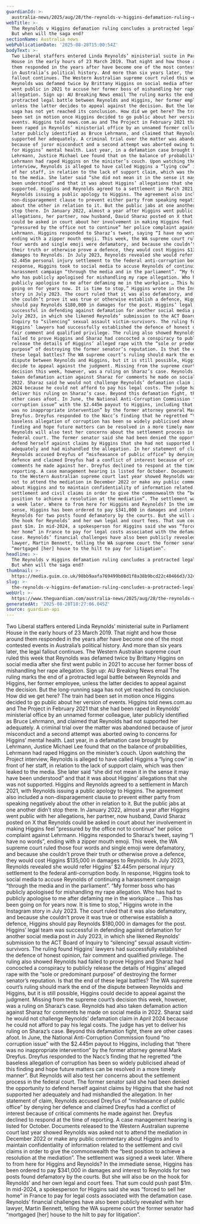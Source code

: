 ```yaml
---
guardianId: >-
  australia-news/2025/aug/28/the-reynolds-v-higgins-defamation-ruling-concludes-a-protracted-legal-battle-but-when-will-the-saga-end-ntwnfb
webTitle: >-
  The Reynolds v Higgins defamation ruling concludes a protracted legal battle.
  But when will the saga end?
sectionName: Australia news
webPublicationDate: '2025-08-28T15:00:54Z'
bodyText: >-
  Two Liberal staffers entered Linda Reynolds’ ministerial suite in Parliament
  House in the early hours of 23 March 2019. That night and how those around
  them responded in the years after have become one of the most contested events
  in Australia’s political history. And more than six years later, the legal
  fallout continues. The Western Australian supreme court ruled this week that
  Reynolds was defamed twice by Brittany Higgins on social media after she first
  went public in 2021 to accuse her former boss of mishandling her rape
  allegation. Sign up: AU Breaking News email The ruling marks the end of a
  protracted legal battle between Reynolds and Higgins, her former employee,
  unless the latter decides to appeal against the decision. But the long-running
  saga has not yet reached its conclusion. How did we get here? The train had
  been set in motion once Higgins decided to go public about her version of
  events. Higgins told news.com.au and The Project in February 2021 that she had
  been raped in Reynolds’ ministerial office by an unnamed former colleague,
  later publicly identified as Bruce Lehrmann, and claimed that Reynolds had not
  supported her adequately. A criminal trial over the matter was abandoned
  because of juror misconduct and a second attempt was aborted owing to concerns
  for Higgins’ mental health. Last year, in a defamation case brought by
  Lehrmann, Justice Michael Lee found that on the balance of probabilities,
  Lehrmann had raped Higgins on the minister’s couch. Upon watching the Project
  interview, Reynolds is alleged to have called Higgins a “lying cow” in front
  of her staff, in relation to the lack of support claim, which was then leaked
  to the media. She later said “she did not mean it in the sense it may have
  been understood” and that it was about Higgins’ allegations that she was not
  supported. Higgins and Reynolds agreed to a settlement in March 2021, with
  Reynolds issuing a public apology to Higgins. The agreement also included a
  non-disparagement clause to prevent either party from speaking negatively
  about the other in relation to it. But the public jabs at one another didn’t
  stop there. In January 2022, almost a year after Higgins went public with her
  allegations, her partner, now husband, David Sharaz posted on X that Reynolds
  could be asked in court about her involvement in making Higgins feel
  “pressured by the office not to continue” her police complaint against
  Lehrmann. Higgins responded to Sharaz’s tweet, saying “I have no words”,
  ending with a zipper mouth emoji. This week, the WA supreme court ruled those
  four words and single emoji were defamatory, and because she couldn’t prove
  their truth or otherwise prove a defence, they would cost Higgins $135,000 in
  damages to Reynolds. In July 2023, Reynolds revealed she would refer Higgins’
  $2.445m personal injury settlement to the federal anti-corruption body. In
  response, Higgins took to social media to accuse Reynolds of continuing a
  harassment campaign “through the media and in the parliament”. “My former boss
  who has publicly apologised for mishandling my rape allegation. Who has had to
  publicly apologise to me after defaming me in the workplace … This has been
  going on for years now. It is time to stop,” Higgins wrote in the Instagram
  story in July 2023. The court ruled that it was also defamatory, and because
  she couldn’t prove it was true or otherwise establish a defence, Higgins
  should pay Reynolds $180,000 in damages for the post. Higgins’ legal team was
  successful in defending against defamation for another social media post in
  July 2023, in which she likened Reynolds’ submission to the ACT Board of
  Inquiry to “silencing” sexual assault victim-survivors. The ruling found
  Higgins’ lawyers had successfully established the defence of honest opinion,
  fair comment and qualified privilege. The ruling also showed Reynolds had
  failed to prove Higgins and Sharaz had concocted a conspiracy to publicly
  release the details of Higgins’ alleged rape with the “sole or predominant
  purpose” of destroying the former senator’s reputation. Is that the end of
  these legal battles? The WA supreme court’s ruling should mark the end of the
  dispute between Reynolds and Higgins, but it is still possible, Higgins could
  decide to appeal against the judgment. Missing from the supreme court’s
  decision this week, however, was a ruling on Sharaz’s case. Reynolds had also
  taken defamation action against Sharaz for comments he made on social media in
  2022. Sharaz said he would not challenge Reynolds’ defamation claim in April
  2024 because he could not afford to pay his legal costs. The judge has yet to
  deliver his ruling on Sharaz’s case. Beyond this defamation fight, there are
  other cases afoot. In June, the National Anti-Corruption Commission found “no
  corruption issue” with the $2.445m payout to Higgins, including that “there
  was no inappropriate intervention” by the former attorney general Mark
  Dreyfus. Dreyfus responded to the Nacc’s finding that he regretted “the
  baseless allegation of corruption has been so widely publicised ahead of this
  finding and hope future matters can be resolved in a more timely manner”. But
  Reynolds will also test her concerns about the settlement process in the
  federal court. The former senator said she had been denied the opportunity to
  defend herself against claims by Higgins that she had not supported her
  adequately and had mishandled the allegation. In her statement of claim,
  Reynolds accused Dreyfus of “misfeasance of public office” by denying her
  defence and claimed Dreyfus had a conflict of interest because of critical
  comments he made against her. Dreyfus declined to respond at the time of
  reporting. A case management hearing is listed for October. Documents released
  to the Western Australian supreme court last year showed Reynolds was asked
  not to attend the mediation in December 2022 or make any public commentary
  about Higgins and to maintain confidentiality of information related to the
  settlement and civil claims in order to give the commonwealth the “best
  position to achieve a resolution at the mediation”. The settlement was signed
  a week later. Where to from here for Higgins and Reynolds? In the immediate
  sense, Higgins has been ordered to pay $341,000 in damages and interest to
  Reynolds for two posts found defamatory by the courts. But she will also be on
  the hook for Reynolds’ and her own legal and court fees. That sum could push
  past $1m. In mid-2024, a spokesperson for Higgins said she was “forced to sell
  her home” in France to pay for legal costs associated with the defamation
  case. Reynolds’ financial challenges have also been publicly revealed with her
  lawyer, Martin Bennett, telling the WA supreme court the former senator had
  “mortgaged [her] house to the hilt to pay for litigation”.
headline: >-
  The Reynolds v Higgins defamation ruling concludes a protracted legal battle.
  But when will the saga end?
thumbnail: >-
  https://media.guim.co.uk/98bb9aafa769499b08d1f8a38b9bcd22c40466d3/324_0_1875_1500/500.jpg
slug: >-
  the-reynolds-v-higgins-defamation-ruling-concludes-a-protracted-legal-battle-but-when-will-the-saga-end
webUrl: >-
  https://www.theguardian.com/australia-news/2025/aug/28/the-reynolds-v-higgins-defamation-ruling-concludes-a-protracted-legal-battle-but-when-will-the-saga-end-ntwnfb
generatedAt: '2025-08-28T18:27:06.045Z'
source: guardian-api
---
```

Two Liberal staffers entered Linda Reynolds’ ministerial suite in Parliament House in the early hours of 23 March 2019. That night and how those around them responded in the years after have become one of the most contested events in Australia’s political history. And more than six years later, the legal fallout continues. The Western Australian supreme court ruled this week that Reynolds was defamed twice by Brittany Higgins on social media after she first went public in 2021 to accuse her former boss of mishandling her rape allegation. Sign up: AU Breaking News email The ruling marks the end of a protracted legal battle between Reynolds and Higgins, her former employee, unless the latter decides to appeal against the decision. But the long-running saga has not yet reached its conclusion. How did we get here? The train had been set in motion once Higgins decided to go public about her version of events. Higgins told news.com.au and The Project in February 2021 that she had been raped in Reynolds’ ministerial office by an unnamed former colleague, later publicly identified as Bruce Lehrmann, and claimed that Reynolds had not supported her adequately. A criminal trial over the matter was abandoned because of juror misconduct and a second attempt was aborted owing to concerns for Higgins’ mental health. Last year, in a defamation case brought by Lehrmann, Justice Michael Lee found that on the balance of probabilities, Lehrmann had raped Higgins on the minister’s couch. Upon watching the Project interview, Reynolds is alleged to have called Higgins a “lying cow” in front of her staff, in relation to the lack of support claim, which was then leaked to the media. She later said “she did not mean it in the sense it may have been understood” and that it was about Higgins’ allegations that she was not supported. Higgins and Reynolds agreed to a settlement in March 2021, with Reynolds issuing a public apology to Higgins. The agreement also included a non-disparagement clause to prevent either party from speaking negatively about the other in relation to it. But the public jabs at one another didn’t stop there. In January 2022, almost a year after Higgins went public with her allegations, her partner, now husband, David Sharaz posted on X that Reynolds could be asked in court about her involvement in making Higgins feel “pressured by the office not to continue” her police complaint against Lehrmann. Higgins responded to Sharaz’s tweet, saying “I have no words”, ending with a zipper mouth emoji. This week, the WA supreme court ruled those four words and single emoji were defamatory, and because she couldn’t prove their truth or otherwise prove a defence, they would cost Higgins $135,000 in damages to Reynolds. In July 2023, Reynolds revealed she would refer Higgins’ $2.445m personal injury settlement to the federal anti-corruption body. In response, Higgins took to social media to accuse Reynolds of continuing a harassment campaign “through the media and in the parliament”. “My former boss who has publicly apologised for mishandling my rape allegation. Who has had to publicly apologise to me after defaming me in the workplace … This has been going on for years now. It is time to stop,” Higgins wrote in the Instagram story in July 2023. The court ruled that it was also defamatory, and because she couldn’t prove it was true or otherwise establish a defence, Higgins should pay Reynolds $180,000 in damages for the post. Higgins’ legal team was successful in defending against defamation for another social media post in July 2023, in which she likened Reynolds’ submission to the ACT Board of Inquiry to “silencing” sexual assault victim-survivors. The ruling found Higgins’ lawyers had successfully established the defence of honest opinion, fair comment and qualified privilege. The ruling also showed Reynolds had failed to prove Higgins and Sharaz had concocted a conspiracy to publicly release the details of Higgins’ alleged rape with the “sole or predominant purpose” of destroying the former senator’s reputation. Is that the end of these legal battles? The WA supreme court’s ruling should mark the end of the dispute between Reynolds and Higgins, but it is still possible, Higgins could decide to appeal against the judgment. Missing from the supreme court’s decision this week, however, was a ruling on Sharaz’s case. Reynolds had also taken defamation action against Sharaz for comments he made on social media in 2022. Sharaz said he would not challenge Reynolds’ defamation claim in April 2024 because he could not afford to pay his legal costs. The judge has yet to deliver his ruling on Sharaz’s case. Beyond this defamation fight, there are other cases afoot. In June, the National Anti-Corruption Commission found “no corruption issue” with the $2.445m payout to Higgins, including that “there was no inappropriate intervention” by the former attorney general Mark Dreyfus. Dreyfus responded to the Nacc’s finding that he regretted “the baseless allegation of corruption has been so widely publicised ahead of this finding and hope future matters can be resolved in a more timely manner”. But Reynolds will also test her concerns about the settlement process in the federal court. The former senator said she had been denied the opportunity to defend herself against claims by Higgins that she had not supported her adequately and had mishandled the allegation. In her statement of claim, Reynolds accused Dreyfus of “misfeasance of public office” by denying her defence and claimed Dreyfus had a conflict of interest because of critical comments he made against her. Dreyfus declined to respond at the time of reporting. A case management hearing is listed for October. Documents released to the Western Australian supreme court last year showed Reynolds was asked not to attend the mediation in December 2022 or make any public commentary about Higgins and to maintain confidentiality of information related to the settlement and civil claims in order to give the commonwealth the “best position to achieve a resolution at the mediation”. The settlement was signed a week later. Where to from here for Higgins and Reynolds? In the immediate sense, Higgins has been ordered to pay $341,000 in damages and interest to Reynolds for two posts found defamatory by the courts. But she will also be on the hook for Reynolds’ and her own legal and court fees. That sum could push past $1m. In mid-2024, a spokesperson for Higgins said she was “forced to sell her home” in France to pay for legal costs associated with the defamation case. Reynolds’ financial challenges have also been publicly revealed with her lawyer, Martin Bennett, telling the WA supreme court the former senator had “mortgaged [her] house to the hilt to pay for litigation”.

